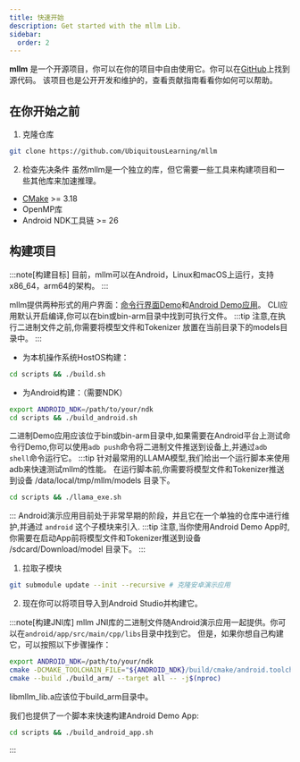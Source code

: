 ```yaml
---
title: 快速开始
description: Get started with the mllm Lib.
sidebar:
  order: 2
---
```



**mllm** 是一个开源项目，你可以在你的项目中自由使用它。你可以在[GitHub](https://github.com/UbiquitousLearning/mllm)上找到源代码。
该项目也是公开开发和维护的，查看贡献指南看看你如何可以帮助。
<LinkCard
  title="贡献指南"
  description="了解如何为mllm做出贡献。"
  href="/contributing/contributing"
/>
## 在你开始之前

1. 克隆仓库
```bash
git clone https://github.com/UbiquitousLearning/mllm
```
2. 检查先决条件
虽然mllm是一个独立的库，但它需要一些工具来构建项目和一些其他库来加速推理。
 - [CMake](https://cmake.org/) >= 3.18
 - OpenMP库
 - Android NDK工具链 >= 26

## 构建项目

:::note[构建目标]
目前，mllm可以在Android，Linux和macOS上运行，支持x86_64，arm64的架构。
:::

mllm提供两种形式的用户界面：<ins>命令行界面Demo</ins>和<ins>Android Demo应用</ins>。
<Card title="为CLI演示构建" icon="laptop">
CLI应用默认开启编译,你可以在bin或bin-arm目录中找到可执行文件。
:::tip
注意,在执行二进制文件之前,你需要将模型文件和Tokenizer 放置在当前目录下的models目录中。
:::
* 为本机操作系统HostOS构建：
```bash
cd scripts && ./build.sh
```
* 为Android构建：（需要NDK）
```bash
export ANDROID_NDK=/path/to/your/ndk
cd scripts && ./build_android.sh
```
二进制Demo应用应该位于bin或bin-arm目录中,如果需要在Android平台上测试命令行Demo,你可以使用`adb push`命令将二进制文件推送到设备上,并通过`adb shell`命令运行它。
:::tip
针对最常用的LLAMA模型,我们给出一个运行脚本来使用adb来快速测试mllm的性能。
在运行脚本前,你需要将模型文件和Tokenizer推送到设备 /data/local/tmp/mllm/models 目录下。
```bash
cd scripts && ./llama_exe.sh
```
:::
</Card>
<Card title="为Android演示应用构建" icon="puzzle">
Android演示应用目前处于非常早期的阶段，并且它在一个单独的仓库中进行维护,并通过 `android` 这个子模块来引入.
:::tip
注意,当你使用Android Demo App时,你需要在启动App前将模型文件和Tokenizer推送到设备 /sdcard/Download/model 目录下。
:::
1. 拉取子模块
```bash
git submodule update --init --recursive # 克隆安卓演示应用
```
2. 现在你可以将项目导入到Android Studio并构建它。

:::note[构建JNI库]
mllm JNI库的二进制文件随Android演示应用一起提供。你可以在`android/app/src/main/cpp/libs`目录中找到它。
但是，如果你想自己构建它，可以按照以下步骤操作：
```bash
export ANDROID_NDK=/path/to/your/ndk
cmake -DCMAKE_TOOLCHAIN_FILE="${ANDROID_NDK}/build/cmake/android.toolchain.cmake" -DAPK=ON -DANDROID_ABI="arm64-v8a" -DANDROID_NDK="${ANDROID_NDK}" -DANDROID_PLATFORM=android-28 -B./build_arm/ .
cmake --build ./build_arm/ --target all -- -j$(nproc)
```
libmllm_lib.a应该位于build_arm目录中。

我们也提供了一个脚本来快速构建Android Demo App:
```bash
cd scripts && ./build_android_app.sh
```
:::

</Card>